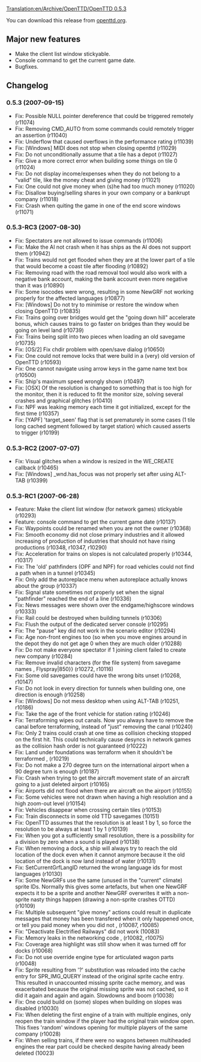 [[Translation:en/Archive/OpenTTD/OpenTTD 0.5.3]]

{{en/Development/OTTDVersions}}
{{en/Archive/OpenTTD/Release|prev=en/Archive/OpenTTD/OpenTTD 0.5.2|next=en/Archive/OpenTTD/OpenTTD 0.6.0|date=2007-09-15}}

You can download this release from [http://www.openttd.org/en/download-stable/0.5.3 openttd.org].

==Major new features==
* Make the client list window stickyable.
* Console command to get the current game date.
* Bugfixes.

==Changelog==

===0.5.3 (2007-09-15)===
* Fix: Possible NULL pointer dereference that could be triggered remotely (r11074)
* Fix: Removing CMD_AUTO from some commands could remotely trigger an assertion {{en/Flyspray|1179}} (r11040)
* Fix: Underflow that caused overflows in the performance rating {{en/Flyspray|1179}} (r11039)
* Fix: [Windows] MIDI does not stop when closing openttd {{en/Flyspray|1164}} (r11029)
* Fix: Do not unconditionally assume that a tile has a depot (r11027)
* Fix: Give a more correct error when building some things on tile 0 {{en/Flyspray|1173}} (r11024)
* Fix: Do not display income/expenses when they do not belong to a "valid" tile, like the money cheat and giving money {{en/Flyspray|1175}} (r11021)
* Fix: One could not give money when (s)he had too much money {{en/Flyspray|1174}} (r11020)
* Fix: Disallow buying/selling shares in your own company or a bankrupt company {{en/Flyspray|1169}} (r11018)
* Fix: Crash when quiting the game in one of the end score windows {{en/Flyspray|1218}} (r11071)

===0.5.3-RC3 (2007-08-30)===
* Fix: Spectators are not allowed to issue commands (r11006)
* Fix: Make the AI not crash when it has ships as the AI does not support them {{en/Flyspray|1133}} (r10942)
* Fix: Trains would not get flooded when they are at the lower part of a tile that would become a coast tile after flooding {{en/Flyspray|1127}} (r10892)
* Fix: Removing road with the road removal tool would also work with a negative bank account, making the bank account even more negative than it was {{en/Flyspray|1125}} (r10890)
* Fix: Some isocodes were wrong, resulting in some NewGRF not working properly for the affected languages (r10877)
* Fix: [Windows] Do not try to minimise or restore the window when closing OpenTTD {{en/Flyspray|998}} (r10835)
* Fix: Trains going over bridges would get the "going down hill" accelerate bonus, which causes trains to go faster on bridges than they would be going on level land {{en/Flyspray|1096}} (r10739)
* Fix: Trains being split into two pieces when loading an old savegame {{en/Flyspray|1062}} (r10735)
* Fix: [OS/2] Fix chdir problem with open/save dialog (r10650)
* Fix: One could not remove locks that were build in a (very) old version of OpenTTD {{en/Flyspray|1038}} (r10593)
* Fix: One cannot navigate using arrow keys in the game name text box {{en/Flyspray|1038}} (r10500)
* Fix: Ship's maximum speed wrongly shown {{en/Flyspray|1013}} (r10497)
* Fix: [OSX] Of the resolution is changed to something that is too high for the monitor, then it is reduced to fit the monitor size, solving several crashes and graphical glitches {{en/Flyspray|458}} (r10410)
* Fix: NPF was leaking memory each time it got initialized, except for the first time (r10357)
* Fix: [YAPF] 'target_seen' flag that is set prematurely in some cases (1 tile long cached segment followed by target station) which caused asserts to trigger {{en/Flyspray|884}} (r10199)

===0.5.3-RC2 (2007-07-07)===

* Fix: Visual glitches when a window is resized in the WE_CREATE callback (r10465)
* Fix: [Windows] _wnd.has_focus was not properly set after using ALT-TAB {{en/Flyspray|962}} (r10399)

===0.5.3-RC1 (2007-06-28)===

* Feature: Make the client list window (for network games) stickyable (r10293)
* Feature: console command to get the current game date (r10137)
* Fix: Waypoints could be renamed when you are not the owner (r10368)
* Fix: Smooth economy did not close primary industries and it allowed increasing of production of industries that should not have rising productions (r10348, r10347, r10290)
* Fix: Acceleration for trains on slopes is not calculated properly {{en/Flyspray|786}} (r10344, r10317)
* Fix: The 'old' pathfinders (OPF and NPF) for road vehicles could not find a path when in a tunnel {{en/Flyspray|290}} (r10345)
* Fix: Only add the autoreplace menu when autoreplace actually knows about the group {{en/Flyspray|880}} (r10337)
* Fix: Signal state sometimes not properly set when the signal "pathfinder" reached the end of a line {{en/Flyspray|910}} (r10336)
* Fix: News messages were shown over the endgame/highscore windows {{en/Flyspray|943}} (r10333)
* Fix: Rail could be destroyed when building tunnels (r10306)
* Fix: Flush the output of the dedicated server console (r10295)
* Fix: The "pause" key did not work in the scenario editor (r10294)
* Fix: Age non-front engines too (so when you move engines around in the depot they do not get age 0 when they are much older {{en/Flyspray|202}} (r10288)
* Fix: Do not make everyone spectator if 1 joining client failed to create new company (r10284)
* Fix: Remove invalid characters (for the file system) from savegame names {{en/Flyspray|916}}, Flyspray|850}} (r10272, r10116)
* Fix: Some old savegames could have the wrong bits unset (r10268, r10147)
* Fix: Do not look in every direction for tunnels when building one, one direction is enough (r10258)
* Fix: [Windows] Do not mess desktop when using ALT-TAB {{en/Flyspray|876}} (r10251, r10186)
* Fix: Take the age of the front vehicle for station rating (r10246)
* Fix: Terraforming wipes out canals. Now you always have to remove the canal before terraforming, instead of "just" removing the canal {{en/Flyspray|594}} (r10240)
* Fix: Only 2 trains could crash at one time as collision checking stopped on the first hit. This could technically cause desyncs in network games as the collision hash order is not guaranteed {{en/Flyspray|892}} (r10222)
* Fix: Land under foundations was terraform when it shouldn't be terraformed {{en/Flyspray|882}}, {{en/Flyspray|890}} (r10219)
* Fix: Do not make a 270 degree turn on the international airport when a 90 degree turn is enough (r10187)
* Fix: Crash when trying to get the aircraft movement state of an aircraft going to a just deleted airport {{en/Flyspray|874}} (r10165)
* Fix: Airports did not flood when there are aircraft on the airport {{en/Flyspray|601}} (r10155)
* Fix: Some vehicles were not drawn when having a high resolution and a high zoom-out level {{en/Flyspray|870}} (r10154)
* Fix: Vehicles disappear when crossing certain tiles {{en/Flyspray|869}} (r10153)
* Fix: Train disconnects in some old TTD savegames {{en/Flyspray|862}} (10151)
* Fix: OpenTTD assumes that the resolution is at least 1 by 1, so force the resolution to be always at least 1 by 1 (r10139)
* Fix: When you got a sufficiently small resolution, there is a possibility for a division by zero when a sound is played (r10138)
* Fix: When removing a dock, a ship will always try to reach the old location of the dock even when it cannot anymore because it the old location of the dock is now land instead of water {{en/Flyspray|810}} (r10131)
* Fix: SetCurrentGrfLangID returned the wrong language ids for most languages (r10130)
* Fix: Some NewGRFs use the same (unused in the "current" climate) sprite IDs. Normally this gives some artefacts, but when one NewGRF expects it to be a sprite and another NewGRF overwrites it with a non-sprite nasty things happen (drawing a non-sprite crashes OTTD) {{en/Flyspray|838}} (r10109)
* Fix: Multiple subsequent "give money" actions could result in duplicate messages that money has been transfered when it only happened once, or tell you paid money when you did not {{en/Flyspray|834}}, {{en/Flyspray|839}} (r10087, r10085)
* Fix: "Deactivate Electrified Railways" did not work {{en/Flyspray|836}} (10083)
* Fix: Memory leaks in the networking code {{en/Flyspray|846}}, {{en/Flyspray|844}} (r10082, r10075)
* Fix: Coverage area highlight was still show when it was turned off for docks {{en/Flyspray|835}} (r10068)
* Fix: Do not use override engine type for articulated wagon parts (r10048)
* Fix: Sprite resulting from '?' substitution was reloaded into the cache entry for SPR_IMG_QUERY instead of the original sprite cache entry. This resulted in unaccounted missing sprite cache memory, and was exacerbated because the original missing sprite was not cached, so it did it again and again and again. Slowdowns and boom (r10038)
* Fix: One could build on (some) slopes when building on slopes was disabled {{en/Flyspray|823}} (r10030)
* Fix: When deleting the first engine of a train with multiple engines, only reopen the train window if the player had the original train window open. This fixes 'random' windows opening for multiple players of the same company (r10028)
* Fix: When selling trains, if there were no wagons between multiheaded engines the rear part could be checked despite having already been deleted (10023)